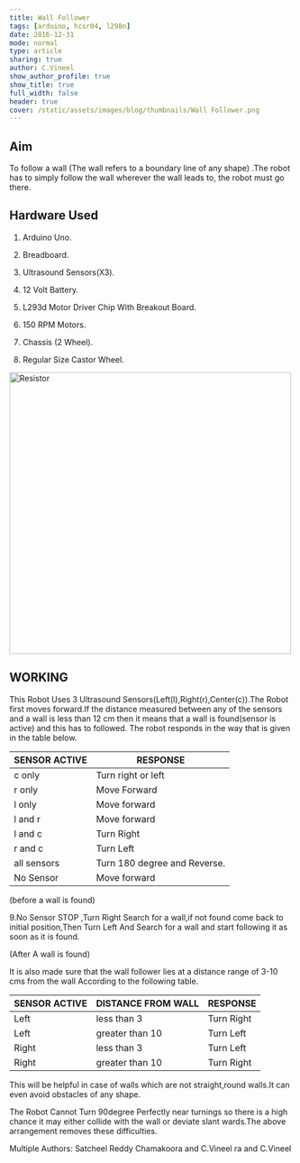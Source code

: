 ```yaml
---
title: Wall Follower
tags: [arduino, hcsr04, l298n]
date: 2016-12-31
mode: normal
type: article
sharing: true
author: C.Vineel
show_author_profile: true
show_title: true
full_width: false
header: true
cover: /static/assets/images/blog/thumbnails/Wall Follower.png
---
```


## Aim

To follow a wall (The wall refers to a boundary line of any shape) .The robot has to simply follow the wall wherever the wall leads to, the robot must go there.

## Hardware Used

1. Arduino Uno.

2. Breadboard.

3. Ultrasound Sensors(X3).

4. 12 Volt Battery.

5. L293d Motor Driver Chip With Breakout Board.

6. 150 RPM Motors.

7. Chassis (2 Wheel).

8. Regular Size Castor Wheel.

<Image
  src="/static/assets/images/blog/thumbnails/Wall Follower.png"
  alt="Resistor"
  width="500"
  height="500"
/>

## WORKING

This Robot Uses 3 Ultrasound Sensors(Left(l),Right(r),Center(c)).The Robot first moves forward.If the distance measured between any of the sensors and a wall is less than 12 cm then it means that a wall is found(sensor is active) and this has to followed. The robot responds in the way that is given in the table below.

| SENSOR ACTIVE | RESPONSE                     |
| ------------- | ---------------------------- |
| c only        | Turn right or left           |
| r only        | Move Forward                 |
| l only        | Move forward                 |
| l and r       | Move forward                 |
| l and c       | Turn Right                   |
| r and c       | Turn Left                    |
| all sensors   | Turn 180 degree and Reverse. |
| No Sensor     | Move forward                 |

(before a wall is found)

9.No Sensor STOP ,Turn Right Search for a wall,if not found come back to initial position,Then Turn Left And Search for a wall and start following it as soon as it is found.

(After A wall is found)

It is also made sure that the wall follower lies at a distance range of 3-10 cms from the wall According to the following table.

| SENSOR ACTIVE | DISTANCE FROM WALL | RESPONSE   |
| ------------- | ------------------ | ---------- |
| Left          | less than 3        | Turn Right |
| Left          | greater than 10    | Turn Left  |
| Right         | less than 3        | Turn Left  |
| Right         | greater than 10    | Turn Right |

This will be helpful in case of walls which are not straight,round walls.It can even avoid obstacles of any shape.

The Robot Cannot Turn 90degree Perfectly near turnings so there is a high chance it may either collide with the wall or deviate slant wards.The above arrangement removes these difficulties.

<EmbedItem url="https://www.youtube.com/embed/D0oTSD_81vU" />

Multiple Authors: Satcheel Reddy Chamakoora and C.Vineel
ra and C.Vineel
